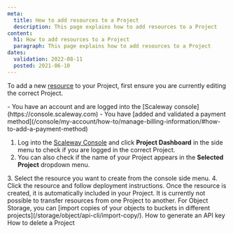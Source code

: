 ```yaml
---
meta:
  title: How to add resources to a Project
  description: This page explains how to add resources to a Project
content:
  h1: How to add resources to a Project
  paragraph: This page explains how to add resources to a Project
dates:
  validation: 2022-08-11
  posted: 2021-06-10
---
```


To add a new [resource](/console/my-project/concepts/#resources) to your Project, first ensure you are currently editing the correct Project. 

<Message type="requirement">
- You have an account and are logged into the [Scaleway console](https://console.scaleway.com) 
- You have [added and validated a payment method](/console/my-account/how-to/manage-billing-information/#how-to-add-a-payment-method)
</Message>

1. Log into the [Scaleway Console](https://console.scaleway.com) and click **Project Dashboard** in the side menu to check if you are logged in the correct Project. 
2. You can also check if the name of your Project appears in the **Selected Project** dropdown menu. 
  <Lightbox src="scaleway-selected-project.webp" alt="" />
3. Select the resource you want to create from the console side menu.
4. Click the resource and follow deployment instructions. 
Once the resource is created, it is automatically included in your Project. 

<Message type="note">
  It is currently not possible to transfer resources from one Project to another. For Object Storage, you can [import copies of your objects to buckets in different projects](/storage/object/api-cli/import-copy/).
</Message>


<Navigation title="See Also">
  <PreviousButton to="/console/my-project/how-to/generate-api-key/">How to generate an API key</PreviousButton>
  <NextButton to="/console/my-project/how-to/delete-a-project/">How to delete a Project</NextButton>
</Navigation>
